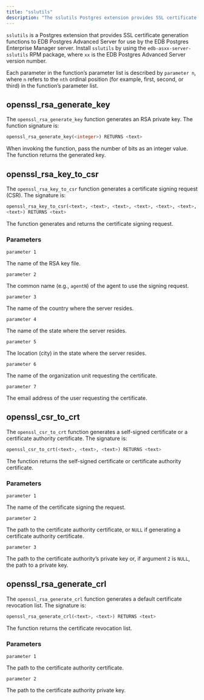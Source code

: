 ```yaml
---
title: "sslutils"
description: "The sslutils Postgres extension provides SSL certificate generation functions to EPAS for use by the EDB Postgres Enterprise Manager server"
---
```


<div id="sslutils" class="registered_link"></div>

`sslutils` is a Postgres extension that provides SSL certificate generation functions to EDB Postgres Advanced Server for use by the EDB Postgres Enterprise Manager server. Install `sslutils` by using the `edb-asxx-server-sslutils` RPM package, where `xx` is the EDB Postgres Advanced Server version number.

Each parameter in the function’s parameter list is described by `parameter n`, where `n` refers to the `nth` ordinal position (for example, first, second, or third) in the function’s parameter list.

## openssl_rsa_generate_key

The `openssl_rsa_generate_key` function generates an RSA private key. The function signature is:

```sql
openssl_rsa_generate_key(<integer>) RETURNS <text>
```

When invoking the function, pass the number of bits as an integer value. The function returns the generated key.

## openssl_rsa_key_to_csr

The `openssl_rsa_key_to_csr` function generates a certificate signing request (CSR). The signature is:

```sql
openssl_rsa_key_to_csr(<text>, <text>, <text>, <text>, <text>, <text>,
<text>) RETURNS <text>
```

The function generates and returns the certificate signing request.

### Parameters

`parameter 1`

 The name of the RSA key file.

`parameter 2`

 The common name (e.g., `agentN`) of the agent to use the signing request.

`parameter 3`

 The name of the country where the server resides.

`parameter 4`

 The name of the state where the server resides.

`parameter 5`

 The location (city) in the state where the server resides.

`parameter 6`

 The name of the organization unit requesting the certificate.

`parameter 7`

 The email address of the user requesting the certificate.

## openssl_csr_to_crt

The `openssl_csr_to_crt` function generates a self-signed certificate or a certificate authority certificate. The signature is:

```sql
openssl_csr_to_crt(<text>, <text>, <text>) RETURNS <text>
```

The function returns the self-signed certificate or certificate authority certificate.

### Parameters

`parameter 1`

 The name of the certificate signing the request.

`parameter 2`

 The path to the certificate authority certificate, or `NULL` if generating a certificate authority certificate.

`parameter 3`

 The path to the certificate authority’s private key or, if argument `2` is `NULL`, the path to a private key.

## openssl_rsa_generate_crl

The `openssl_rsa_generate_crl` function generates a default certificate revocation list. The signature is:

```sql
openssl_rsa_generate_crl(<text>, <text>) RETURNS <text>
```

The function returns the certificate revocation list.

### Parameters

`parameter 1`

 The path to the certificate authority certificate.

`parameter 2`

 The path to the certificate authority private key.
